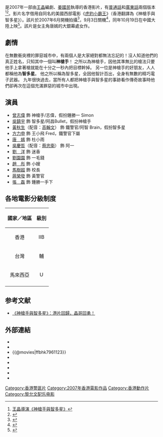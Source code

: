 {{otheruses|subject=2007年的香港電影|other=原名Butch Cassidy and the Sundance Kid的1969年美國電影|虎豹小霸王}}
{{Infobox Film
| name               = 神槍手與智多星
| original_name      = ''{{lang|en|Bullet and Brain}}''
| image              = 神槍手與智多星.jpg
| caption            = 
| director           = [[姜國民|姜國民]]
| producer           = [[王晶_(導演)|王晶]]、莊立奇、韓曉黎
| producer_2         = 羅嘉茵、廖海安、黃靜賢
| story              = 
| writer             = [[王晶_(導演)|王晶]]
| starring           = [[黃秋生|黃秋生]]<br>[[吳鎮宇|吳鎮宇]]<br>[[曾志偉|曾志偉]]<br>[[方力申|方力申]]
| music              = [[黎允文|黎允文]]
| cinematography     = 吳景文
| editing            = 李嘉榮、張振富<br>傳真製作有限公司
| production_company = 中國電影集團公司<br>影王朝有限公司
| distributor        = [[橙天娱乐集团|橙天娱乐集团]]
| released           = {{flagicon|Malaysia}}　{{film date|2007|11|1}}<br>{{flagicon|Hong Kong}}　{{film date|2007|11|15}}<br>{{flagicon|Taiwan}}　{{start date|2008|1|2}}
| runtime            = 94 分鐘
| country            = {{香港電影產地}}
| language           = 粵語
| imdb_id            = tt1332723
| budget             = 
| website            = [http://ent.sinchew-i.com/node/2930 《神槍手與智多星》官方介紹]
}}
{{engname|《神槍手與智多星》|''Bullet and Brain''}}是2007年一部由[[王晶_(導演)|王晶]]編劇、[[姜國民|姜國民]]執導的香港影片，有[[普通話|普通話]]和[[廣東話|廣東話]]兩個版本<ref>[http://www.56.com/w87/play_album-aid-2794765_vid-MjE0OTYyMjE.html 王晶導演《神槍手與智多星》]{{dead link|date=2018年4月 |bot=InternetArchiveBot |fix-attempted=yes }}</ref><ref>{{Cite web |url=http://ent.sinchew-i.com/node/2930 |title=《神槍手與智多星》官方介紹 |access-date=2010-07-09 |archive-date=2010-03-02 |archive-url=https://web.archive.org/web/20100302155505/http://ent.sinchew-i.com/node/2930 |dead-url=no }}</ref>。影片名字借用自同名的美國西部電影《[[虎豹小霸王|虎豹小霸王]]》（香港翻譯為《神槍手與智多星》）。該片於2007年6月開機拍攝<ref>{{cite news | title=蔡康永自曝将担任快男评委 不做“毒舌”(图) | url=http://ent.sina.com.cn/y/2007-06-14/00401596375.shtml | publisher=[[新浪|新浪]] | date=2007-06-14 | accessdate=2013-10-26 | archive-date=2016-03-04 | archive-url=https://web.archive.org/web/20160304114252/http://ent.sina.com.cn/y/2007-06-14/00401596375.shtml | dead-url=no }}</ref>，9月3日關機<ref>{{cite news | title=《神枪手》关机发布会 吴镇宇领衔智斗记者(图) | url=http://ent.sina.com.cn/m/c/p/2007-09-04/03421701400.shtml | publisher=新浪 | date=2007-09-04 | accessdate=2013-10-14 | archive-date=2016-03-04 | archive-url=https://web.archive.org/web/20160304131024/http://ent.sina.com.cn/m/c/p/2007-09-04/03421701400.shtml | dead-url=no }}</ref>，同年10月19日在中國大陸上映<ref>{{cite news | title=《神枪手与智多星》今日公映 王晶不惧刘德华 | url=http://ent.sina.com.cn/m/c/p/2007-10-19/00061754970.shtml | publisher=新浪 | date=2007-10-19 | accessdate=2013-10-26 | archive-date=2016-03-04 | archive-url=https://web.archive.org/web/20160304081131/http://ent.sina.com.cn/m/c/p/2007-10-19/00061754970.shtml | dead-url=no }}</ref>。該片是女主角唐嫣的大銀幕處女作。

==劇情==
在無數衝突裡的罪惡城市中，有兩個人是大家絕對都無法忘記的！沒人知道他們的真正姓名，只知其中一個叫'''神槍手'''！
之所以為神槍手，因他其準無比的槍法只要他手上拿著槍就能在十分之一秒內把目標幹掉。
另一位是神槍手的好朋友，人人都稱他為'''智多星'''。
他之所以稱為智多星，全因他智計百出，全身有無數的精巧電子武器。
九年很快過去，當所有人都把神槍手與智多星的事跡看作傳奇故事時他們卻再次在這個充滿罪惡的城市中出現。

==演員==
*[[曾志偉|曾志偉]] 飾 神槍手/志偉，假扮鍾勝一 Simon
*[[吳鎮宇|吳鎮宇]] 飾 智多星/阿昌Bullet，假扮神槍手
*[[黃秋生|黃秋生]]（配音：[[高翰文|高翰文]]） 飾 鐵警官/阿智 Brain，假扮智多星
*[[方力申|方力申]] 飾 王小飛 Fred，鐵警官下屬
*[[唐嫣|唐　嫣]] 飾 杜小雨 
*[[吳慶哲|吳慶哲]]（配音：[[蔡忠衛|蔡忠衛]]） 飾 阿一
*[[劉洋_(演員)|劉　洋]] 飾 迷香 
*[[劉園園|劉園園]] 飾 一毛錢
*[[趙彤|趙　彤]] 飾 小嫂
*[[馬樹超|馬樹超]] 飾 校長
*[[蔣榮發|蔣榮發]] 飾 黃警官
*[[張磊|張　磊]] 飾 鍾勝一手下

==各地電影分級制度==
{|class="wikitable"
|-
!國家／地區 !!級別
|-
|align="center"| <span style=>香港</span> ||align="center"| <span style=>IIB</span>
|-
|align="center"| <span style=>台灣</span> ||align="center"| <span style=>輔</span>
|-
|align="center"| <span style=>馬來西亞</span> ||align="center"| <span style=>U</span>
|-
|}

==参考文献==
{{Reflist}}
* [https://web.archive.org/web/20071201232408/http://www.cuhkacs.org/~hegu/Bo-Blog/read.php?302 《神槍手與智多星》：港片回歸，晶哥回勇！]

==外部連結==
*{{Yahoomovie id|2480}}
*{{MSN movie|330}}
*{{@movies|ffbhk7961123}}
*{{hkmdb title|12462}}
*{{Mtime|68426}}
*{{douban}}
*{{rotten-tomatoes|bullet_and_brain}}
*{{imdb title|1008039}}
{{2000年代警匪／黑幫華語電影}}
[[Category:香港警匪片|Category:香港警匪片]]
[[Category:2007年香港電影作品|Category:2007年香港電影作品]]
[[Category:香港動作片|Category:香港動作片]]
[[Category:黎允文配乐电影|Category:黎允文配乐电影]]